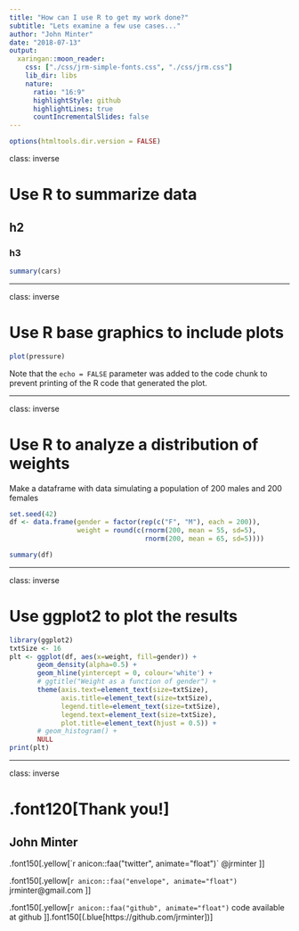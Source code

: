 ```yaml
---
title: "How can I use R to get my work done?"
subtitle: "Lets examine a few use cases..."
author: "John Minter"
date: "2018-07-13"
output:
  xaringan::moon_reader:
    css: ["./css/jrm-simple-fonts.css", "./css/jrm.css"]
    lib_dir: libs
    nature:
      ratio: "16:9"
      highlightStyle: github
      highlightLines: true 
      countIncrementalSlides: false
---
```

```r
options(htmltools.dir.version = FALSE)
```

class: inverse

# Use R to summarize data

## h2

### h3

```r
summary(cars)
```

---

class: inverse

# Use R base graphics to include plots

```r
plot(pressure)
```

Note that the `echo = FALSE` parameter was added to the code chunk
to prevent printing of the R code that generated the plot.

---

class: inverse

# Use R to analyze a distribution of weights

Make a dataframe with data simulating a population of 200 males and 200 females

```r
set.seed(42)
df <- data.frame(gender = factor(rep(c("F", "M"), each = 200)),
                 weight = round(c(rnorm(200, mean = 55, sd=5),
                                  rnorm(200, mean = 65, sd=5))))

summary(df)
```

---

class: inverse

# Use ggplot2 to plot the results

```r
library(ggplot2)
txtSize <- 16
plt <- ggplot(df, aes(x=weight, fill=gender)) +
       geom_density(alpha=0.5) +
       geom_hline(yintercept = 0, colour='white') +
       # ggtitle("Weight as a function of gender") +
       theme(axis.text=element_text(size=txtSize),
             axis.title=element_text(size=txtSize),
             legend.title=element_text(size=txtSize),
             legend.text=element_text(size=txtSize),
             plot.title=element_text(hjust = 0.5)) +
       # geom_histogram() +
       NULL
print(plt)
```

---

class: inverse

# .font120[Thank you!]

## **John Minter**

.font150[.yellow[`r anicon::faa("twitter", animate="float")` @jrminter ]]

.font150[.yellow[`r anicon::faa("envelope", animate="float")` jrminter@gmail.com ]]

.font150[.yellow[`r anicon::faa("github", animate="float")` code available at github ]].font150[(.blue[https://github.com/jrminter])]




